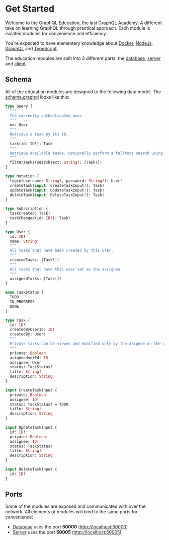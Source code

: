 # Get Started

Welcome to the GraphQL Education, the last GraphQL Academy. A different take on learning GraphQL through practical approach. Each module is isolated modules for convenience and efficiency.

You're expected to have elementery knowledge about [Docker](https://www.docker.com/), [Node.js](https://nodejs.org/), [GraphQL](https://roadmap.sh/graphql) and [TypeScript](https://www.typescriptlang.org/).

The education modules are split into 3 different parts: the [database](/database/introduction), [server](/server/introduction) and [client](/client/introduction).

## Schema

All of the education modules are designed to the following data model. The [schema.graphql](https://github.com/the-guild-org/graphql-education/blob/main/schema.graphql) looks like this:

```graphql file="schema.graphql"
type Query {
  """
  The currently authenticated user.
  """
  me: User
  """
  Retrieve a task by its ID.
  """
  task(id: ID!): Task
  """
  Retrieve available tasks. Optionally perform a fulltext search using the `searchText` argument.
  """
  filterTasks(searchText: String): [Task!]!
}

type Mutation {
  login(username: String!, password: String!): User!
  createTask(input: CreateTaskInput!): Task!
  updateTask(input: UpdateTaskInput!): Task!
  deleteTask(input: DeleteTaskInput!): Task!
}

type Subscription {
  taskCreated: Task!
  taskChanged(id: ID!): Task!
}

type User {
  id: ID!
  name: String!
  """
  All tasks that have been created by this user.
  """
  createdTasks: [Task!]!
  """
  All tasks that have this user set as the assignee.
  """
  assignedTasks: [Task!]!
}

enum TaskStatus {
  TODO
  IN_PROGRESS
  DONE
}

type Task {
  id: ID!
  createdByUserId: ID!
  createdBy: User!
  """
  Private tasks can be viewed and modified only by the asignee or the user who created it.
  """
  private: Boolean!
  asigneeUserId: ID
  assignee: User
  status: TaskStatus!
  title: String!
  description: String
}

input CreateTaskInput {
  private: Boolean!
  assignee: ID!
  status: TaskStatus! = TODO
  title: String!
  description: String
}

input UpdateTaskInput {
  id: ID!
  private: Boolean!
  assignee: ID!
  status: TaskStatus!
  title: String!
  description: String
}

input DeleteTaskInput {
  id: ID!
}
```

## Ports

Some of the modules are exposed and communicated with over the network. All elements of modules will bind to the same ports for convenience:

- [Database](/database) uses the port **50000** ([http://localhost:50000](http://localhost:50000))
- [Server](/server) uses the port **50005** ([http://localhost:50005](http://localhost:50005))
